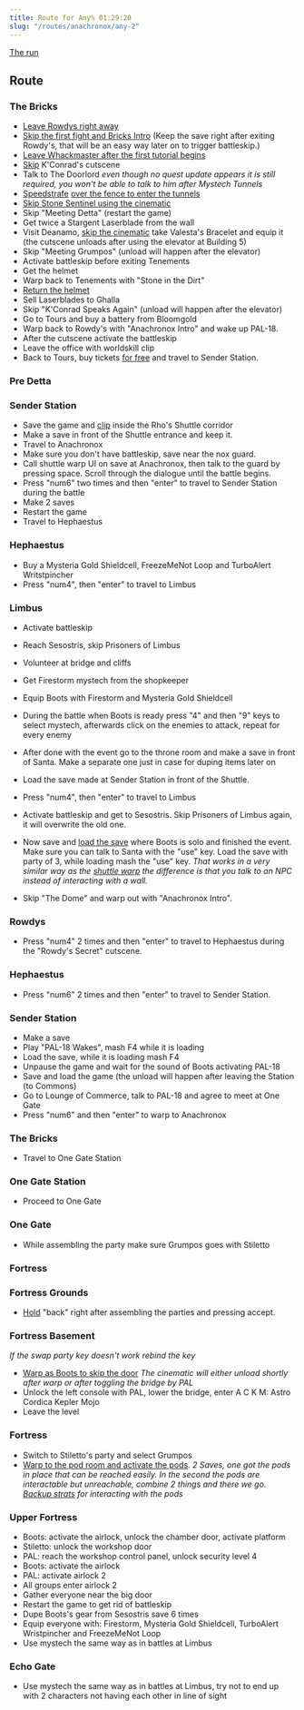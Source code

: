```yaml
---
title: Route for Any% 01:29:20
slug: "/routes/anachronox/any-2"
---
```


[The run](https://www.youtube.com/watch?v=Ch1HlC_l4_0)

## Route

### The Bricks

- [Leave Rowdys right away](https://youtu.be/roHPGGb-VJA?t=346)
- [Skip the first fight and Bricks Intro](https://youtu.be/roHPGGb-VJA?t=360)
(Keep the save right after exiting Rowdy's, that will be an easy way later on to trigger battleskip.)
- [Leave Whackmaster after the first tutorial begins](https://youtu.be/roHPGGb-VJA?t=414)
- [Skip](https://youtu.be/roHPGGb-VJA?t=492) K'Conrad's cutscene
- Talk to The Doorlord
*even though no quest update appears it is still required, you won't be able to talk to him after Mystech Tunnels*
- [Speedstrafe](https://www.youtube.com/watch?v=p65uCDjPSZc
) [over the fence to enter the tunnels](https://www.youtube.com/watch?v=YTofhWZLZIs)
- [Skip Stone Sentinel using the cinematic](https://youtu.be/roHPGGb-VJA?t=1771)
- Skip "Meeting Detta" (restart the game)
- Get twice a Stargent Laserblade from the wall
- Visit Deanamo, [skip the cinematic](https://www.youtube.com/watch?v=Kl28pq0fO6I) take Valesta's Bracelet and equip it (the cutscene unloads after using the elevator at Building 5)
- Skip "Meeting Grumpos" (unload will happen after the elevator)
- Activate battleskip before exiting Tenements
- Get the helmet
- Warp back to Tenements with "Stone in the Dirt"
- [Return the helmet](https://www.youtube.com/watch?v=vHWoadivNtU)
- Sell Laserblades to Ghalla
- Skip "K'Conrad Speaks Again" (unload will happen after the elevator)
- Go to Tours and buy a battery from Bloomgold
- Warp back to Rowdy's with "Anachronox Intro" and wake up PAL-18.
- After the cutscene activate the battleskip
- Leave the office with worldskill clip
- Back to Tours, buy tickets [for free](https://www.youtube.com/watch?v=vU1brRn0fR8) and travel to Sender Station.

### Pre Detta

### Sender Station

- Save the game and [clip](https://youtu.be/aVtpCaPtYaY?t=2238) inside the Rho's Shuttle corridor
- Make a save in front of the Shuttle entrance and keep it.
- Travel to Anachronox
- Make sure you don't have battleskip, save near the nox guard.
- Call shuttle warp UI on save at Anachronox, then talk to the guard by pressing space. Scroll through the dialogue until the battle begins.
- Press "num6" two times and then "enter" to travel to Sender Station during the battle
- Make 2 saves
- Restart the game
- Travel to Hephaestus

### Hephaestus

- Buy a Mysteria Gold Shieldcell, FreezeMeNot Loop and TurboAlert Writstpincher
- Press "num4", then "enter" to travel to Limbus

### Limbus

- Activate battleskip
- Reach Sesostris, skip Prisoners of Limbus
- Volunteer at bridge and cliffs
- Get Firestorm mystech from the shopkeeper
- Equip Boots with Firestorm and Mysteria Gold Shieldcell
- During the battle when Boots is ready press "4" and then "9" keys to select mystech, afterwards click on the enemies to attack, repeat for every enemy
- After done with the event go to the throne room and make a save in front of Santa. Make a separate one just in case for duping items later on
- Load the save made at Sender Station in front of the Shuttle.
- Press "num4", then "enter" to travel to Limbus
- Activate battleskip and get to Sesostris. Skip Prisoners of Limbus again, it will overwrite the old one.
- Now save and [load the save](https://youtu.be/aVtpCaPtYaY?t=3390) where Boots is solo and finished the event. Make sure you can talk to Santa with the "use" key. Load the save with party of 3, while loading mash the "use" key.
*That works in a very similar way as the [shuttle warp](https://www.speedrun.com/Anachronox/guide/lbbub#ch7Shuttle_Warp) the difference is that you talk to an NPC instead of interacting with a wall.*

- Skip "The Dome" and warp out with "Anachronox Intro".

### Rowdys

- Press "num4" 2 times and then "enter" to travel to Hephaestus during the "Rowdy's Secret" cutscene.

### Hephaestus

- Press "num6" 2 times and then "enter" to travel to Sender Station.

### Sender Station

- Make a save
- Play "PAL-18 Wakes", mash F4 while it is loading
- Load the save, while it is loading mash F4
- Unpause the game and wait for the sound of Boots activating PAL-18
- Save and load the game (the unload will happen after leaving the Station (to Commons)
- Go to Lounge of Commerce, talk to PAL-18 and agree to meet at One Gate
- Press "num6" and then "enter" to warp to Anachronox

### The Bricks

- Travel to One Gate Station

### One Gate Station

- Proceed to One Gate

### One Gate

- While assembling the party make sure Grumpos goes with Stiletto

### Fortress

### Fortress Grounds

- [Hold](https://www.youtube.com/watch?v=7UY_x15dYBE) "back" right after assembling the parties and pressing accept.

### Fortress Basement

*If the swap party key doesn't work rebind the key*
- [Warp as Boots to skip the door](https://www.youtube.com/watch?v=7UY_x15dYBE)
*The cinematic will either unload shortly after warp or after toggling the bridge by PAL*
- Unlock the left console with PAL, lower the bridge, enter A C K M: Astro Cordica Kepler Mojo
- Leave the level

### Fortress

- Switch to Stiletto's party and select Grumpos
- [Warp to the pod room and activate the pods](https://www.youtube.com/watch?v=zDC-NUwUCdo).
*2 Saves, one got the pods in place that can be reached easily. In the second the pods are interactable but unreachable, combine 2 things and there we go.*
*[Backup strats](https://www.youtube.com/watch?v=AUGu42-6lik) for interacting with the pods*

### Upper Fortress

- Boots: activate the airlock, unlock the chamber door, activate platform
- Stiletto: unlock the workshop door
- PAL: reach the workshop control panel, unlock security level 4
- Boots: activate the airlock
- PAL: activate airlock 2
- All groups enter airlock 2
- Gather everyone near the big door
- Restart the game to get rid of battleskip
- Dupe Boots's gear from Sesostris save 6 times
- Equip everyone with: Firestorm, Mysteria Gold Shieldcell, TurboAlert Wristpincher and FreezeMeNot Loop 
- Use mystech the same way as in battles at Limbus

### Echo Gate

- Use mystech the same way as in battles at Limbus, try not to end up with 2 characters not having each other in line of sight